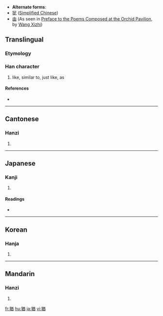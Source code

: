 * '''Alternate forms''':
* [[犹]] ([[Simplified Chinese]])
* [[由]] (As seen in [[wikisource:Preface to the Poems Composed at the Orchid Pavilion|Preface to the Poems Composed at the Orchid Pavilion]], by [[wikipedia:Wang Xizhi|Wang Xizhi]])
==Translingual==

===Etymology===
{{Han compound|犬|酋|c1=s|c2=p|ls=psc}}

===Han character===
{{Han char|rn=94|rad=犬|as=09|sn=12|four=4826<sub>1</sub>|canj=大竹廿金田 (KHTCW)}}

# like, similar to, just like, as

====References====
* {{Han ref|kx=0715.200|dkj=20557|dj=1127.160|hdz=21359.090|uh=7336|ud=29494|bh=B553|bd=46419}}

----

==Cantonese==

===Hanzi===
{{yue-hanzi|jyut=|y=yau4|sim=犹}}

# {{defn|Cantonese|sort=犬09}}

----

==Japanese==

===Kanji===
{{ja-kanji|grade=c|rs=犬09}}

# {{defn|Japanese}}

====Readings====
* {{ja-readings|on=[[ゆう]] (yū)|kun=[[なお]] (nao)|nanori=}}

----

==Korean==

===Hanja===
{{ko-hanja|hangeul=유|eumhun=|rv=yu|mr=yu|y=yu}}

# {{defn|Korean|sort=犬09}}

----

==Mandarin==

===Hanzi===
{{cmn-hanzi|sim=犹|pin=[[yóu]] ([[you2]])|wg=yu<sup>2</sup>}}

# {{defn|Mandarin|sort=犬09}}

[[fr:猶]]
[[hu:猶]]
[[ja:猶]]
[[vi:猶]]